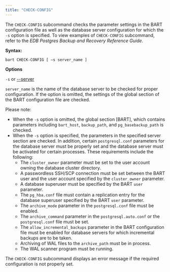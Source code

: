 ```yaml
---
title: "CHECK-CONFIG"
---
```


<div id="check_config" class="registered_link"></div>


The `CHECK-CONFIG` subcommand checks the parameter settings in the BART configuration file as well as the database server configuration for which the `-s` option is specified. To view examples of `CHECK-CONFIG` subcommand, refer to the *EDB Postgres Backup and Recovery Reference Guide*.

**Syntax:**

`bart CHECK-CONFIG [ –s server_name ]`

**Options**

`-s` or [--server ](#server_name)

`server_name` is the name of the database server to be checked for proper configuration. If the option is omitted, the settings of the global section of the BART configuration file are checked.

Please note:

  - When the `-s` option is omitted, the global section \[BART\], which contains parameters including `bart_host`, `backup_path`, and `pg_basebackup_path` is checked.
  - When the `-s` option is specified, the parameters in the specified server section are checked. In addition, certain `postgresql.conf` parameters for the database server must be properly set and the database server must be activated for certain processes. These requirements include the following:
      - The `cluster_owner` parameter must be set to the user account owning the database cluster directory.
      - A passwordless SSH/SCP connection must be set between the BART user and the user account specified by the `cluster_owner` parameter.
      - A database superuser must be specified by the BART `user` parameter.
      - The `pg_hba.conf` file must contain a replication entry for the database superuser specified by the BART `user` parameter.
      - The `archive_mode` parameter in the `postgresql.conf` file must be enabled.
      - The `archive_command` parameter in the `postgresql.auto.conf` or the `postgresql.conf` file must be set.
      - The `allow_incremental_backups` parameter in the BART configuration file must be enabled for database servers for which incremental backups are to be taken.
      - Archiving of WAL files to the `archive_path` must be in process.
      - The WAL scanner program must be running.

The `CHECK-CONFIG` subcommand displays an error message if the required configuration is not properly set.
